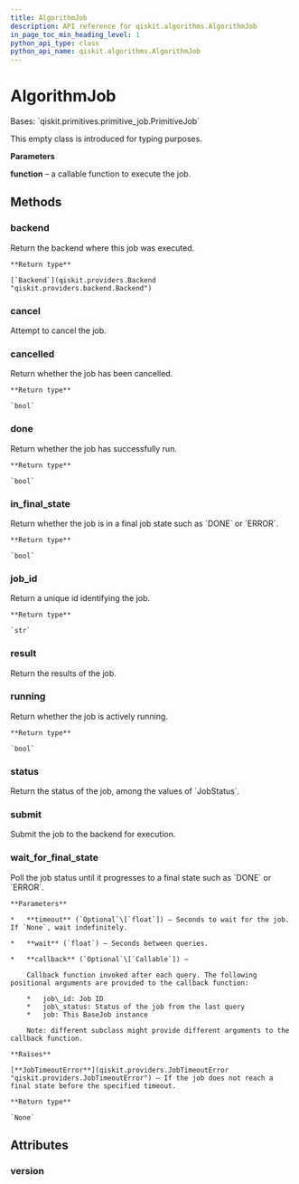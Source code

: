 ```yaml
---
title: AlgorithmJob
description: API reference for qiskit.algorithms.AlgorithmJob
in_page_toc_min_heading_level: 1
python_api_type: class
python_api_name: qiskit.algorithms.AlgorithmJob
---
```


# AlgorithmJob

<Class id="qiskit.algorithms.AlgorithmJob" isDedicatedPage={true} github="https://github.com/qiskit/qiskit/tree/stable/0.23/qiskit/algorithms/algorithm_job.py" signature="AlgorithmJob(function, *args, **kwargs)" modifiers="class">
  Bases: `qiskit.primitives.primitive_job.PrimitiveJob`

  This empty class is introduced for typing purposes.

  **Parameters**

  **function** – a callable function to execute the job.

  ## Methods

  ### backend

  <Function id="qiskit.algorithms.AlgorithmJob.backend" signature="AlgorithmJob.backend()">
    Return the backend where this job was executed.

    **Return type**

    [`Backend`](qiskit.providers.Backend "qiskit.providers.backend.Backend")
  </Function>

  ### cancel

  <Function id="qiskit.algorithms.AlgorithmJob.cancel" signature="AlgorithmJob.cancel()">
    Attempt to cancel the job.
  </Function>

  ### cancelled

  <Function id="qiskit.algorithms.AlgorithmJob.cancelled" signature="AlgorithmJob.cancelled()">
    Return whether the job has been cancelled.

    **Return type**

    `bool`
  </Function>

  ### done

  <Function id="qiskit.algorithms.AlgorithmJob.done" signature="AlgorithmJob.done()">
    Return whether the job has successfully run.

    **Return type**

    `bool`
  </Function>

  ### in\_final\_state

  <Function id="qiskit.algorithms.AlgorithmJob.in_final_state" signature="AlgorithmJob.in_final_state()">
    Return whether the job is in a final job state such as `DONE` or `ERROR`.

    **Return type**

    `bool`
  </Function>

  ### job\_id

  <Function id="qiskit.algorithms.AlgorithmJob.job_id" signature="AlgorithmJob.job_id()">
    Return a unique id identifying the job.

    **Return type**

    `str`
  </Function>

  ### result

  <Function id="qiskit.algorithms.AlgorithmJob.result" signature="AlgorithmJob.result()">
    Return the results of the job.
  </Function>

  ### running

  <Function id="qiskit.algorithms.AlgorithmJob.running" signature="AlgorithmJob.running()">
    Return whether the job is actively running.

    **Return type**

    `bool`
  </Function>

  ### status

  <Function id="qiskit.algorithms.AlgorithmJob.status" signature="AlgorithmJob.status()">
    Return the status of the job, among the values of `JobStatus`.
  </Function>

  ### submit

  <Function id="qiskit.algorithms.AlgorithmJob.submit" signature="AlgorithmJob.submit()">
    Submit the job to the backend for execution.
  </Function>

  ### wait\_for\_final\_state

  <Function id="qiskit.algorithms.AlgorithmJob.wait_for_final_state" signature="AlgorithmJob.wait_for_final_state(timeout=None, wait=5, callback=None)">
    Poll the job status until it progresses to a final state such as `DONE` or `ERROR`.

    **Parameters**

    *   **timeout** (`Optional`\[`float`]) – Seconds to wait for the job. If `None`, wait indefinitely.

    *   **wait** (`float`) – Seconds between queries.

    *   **callback** (`Optional`\[`Callable`]) –

        Callback function invoked after each query. The following positional arguments are provided to the callback function:

        *   job\_id: Job ID
        *   job\_status: Status of the job from the last query
        *   job: This BaseJob instance

        Note: different subclass might provide different arguments to the callback function.

    **Raises**

    [**JobTimeoutError**](qiskit.providers.JobTimeoutError "qiskit.providers.JobTimeoutError") – If the job does not reach a final state before the specified timeout.

    **Return type**

    `None`
  </Function>

  ## Attributes

  ### version

  <Attribute id="qiskit.algorithms.AlgorithmJob.version" attributeValue="1" />
</Class>

